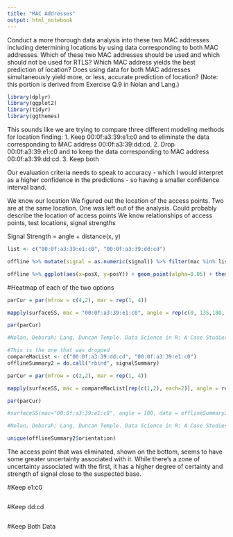 ```yaml
---
title: "MAC Addresses"
output: html_notebook
---
```


Conduct a more thorough data analysis into these two MAC addresses including determining locations by using data corresponding to both MAC addresses.  Which of these two MAC addresses should be used and which should not be used for RTLS? Which MAC address yields the best prediction of location?  Does using data for both MAC addresses simultaneously yield more, or less, accurate prediction of location? (Note: this portion is derived from Exercise Q.9 in Nolan and Lang.)

```r
library(dplyr)
library(ggplot2)
library(tidyr)
library(ggthemes)

```


This sounds like we are trying to compare three different modeling methods for location finding:
1.  Keep 00:0f:a3:39:e1:c0 and to eliminate the data corresponding to MAC address 00:0f:a3:39:dd:cd. 
2.  Drop 00:0f:a3:39:e1:c0 and to keep the data corresponding to MAC address 00:0f:a3:39:dd:cd. 
3.  Keep both

Our evaluation criteria needs to speak to accuracy - which I would interpret as a higher confidence in the predictions - so having a smaller confidence interval band.

We know our location
We figured out the location of the access points.  Two are at the same location.  One was left out of the analysis.
Could probably describe the location of access points 
We know relationships of access points, test locations, signal strengths


Signal Strength = angle + distance(x, y)

```r
list <- c("00:0f:a3:39:e1:c0", "00:0f:a3:39:dd:cd")

offline %>% mutate(signal = as.numeric(signal)) %>% filter(mac %in% list) %>% ggplot(aes(x=signal)) + geom_histogram() + theme_light() + facet_wrap(~mac, ncol=2)

```
```r
offline %>% ggplot(aes(x=posX, y=posY)) + geom_point(alpha=0.05) + theme_light() + facet_grid(~mac)+ geom_jitter()

```
#Heatmap of each of the two options
```r

parCur = par(mfrow = c(4,2), mar = rep(1, 4)) 

mapply(surfaceSS, mac = "00:0f:a3:39:e1:c0", angle = rep(c(0, 135,180, 270), 2), data = list(data = offlineSummary))

par(parCur)

#Nolan, Deborah; Lang, Duncan Temple. Data Science in R: A Case Studies Approach to Computational Reasoning and Problem Solving (Chapman & Hall/CRC The R Series) (Page 28). CRC Press. Kindle Edition. 

```

```r
#This is the one that was dropped
compareMacList <- c("00:0f:a3:39:dd:cd", "00:0f:a3:39:e1:c0")
offlineSummary2 = do.call("rbind", signalSummary)     

parCur = par(mfrow = c(2,2), mar = rep(1, 4)) 

mapply(surfaceSS, mac = compareMacList[rep(c(1,2), each=2)], angle = rep(c(90, 135), 2), data = list(data = offlineSummary2))

par(parCur)

#surfaceSS(mac="00:0f:a3:39:e1:c0", angle = 180, data = offlineSummary2)

#Nolan, Deborah; Lang, Duncan Temple. Data Science in R: A Case Studies Approach to Computational Reasoning and Problem Solving (Chapman & Hall/CRC The R Series) (Page 28). CRC Press. Kindle Edition. 

unique(offlineSummary2$orientation)

```
The access point that was eliminated, shown on the bottom, seems to have some greater uncertainty associated with it. While there's a zone of uncertainty associated with the first, it has a higher degree of certainty and strength of signal close to the suspected base.  

#Keep e1:c0
```r


```


#Keep dd:cd
```r


```

#Keep Both Data
```r


```